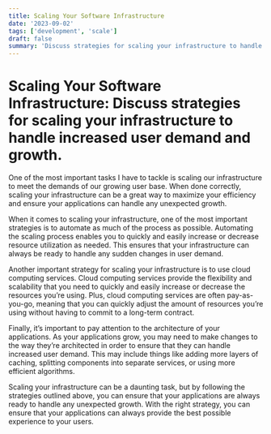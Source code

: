 ```yaml
---
title: Scaling Your Software Infrastructure
date: '2023-09-02'
tags: ['development', 'scale']
draft: false
summary: 'Discuss strategies for scaling your infrastructure to handle increased user demand and growth'
---
```

# Scaling Your Software Infrastructure: Discuss strategies for scaling your infrastructure to handle increased user demand and growth.

One of the most important tasks I have to tackle is scaling our infrastructure to meet the demands of our growing user base. When done correctly, scaling your infrastructure can be a great way to maximize your efficiency and ensure your applications can handle any unexpected growth.

When it comes to scaling your infrastructure, one of the most important strategies is to automate as much of the process as possible. Automating the scaling process enables you to quickly and easily increase or decrease resource utilization as needed. This ensures that your infrastructure can always be ready to handle any sudden changes in user demand.

Another important strategy for scaling your infrastructure is to use cloud computing services. Cloud computing services provide the flexibility and scalability that you need to quickly and easily increase or decrease the resources you’re using. Plus, cloud computing services are often pay-as-you-go, meaning that you can quickly adjust the amount of resources you’re using without having to commit to a long-term contract.

Finally, it’s important to pay attention to the architecture of your applications. As your applications grow, you may need to make changes to the way they’re architected in order to ensure that they can handle increased user demand. This may include things like adding more layers of caching, splitting components into separate services, or using more efficient algorithms.

Scaling your infrastructure can be a daunting task, but by following the strategies outlined above, you can ensure that your applications are always ready to handle any unexpected growth. With the right strategy, you can ensure that your applications can always provide the best possible experience to your users.